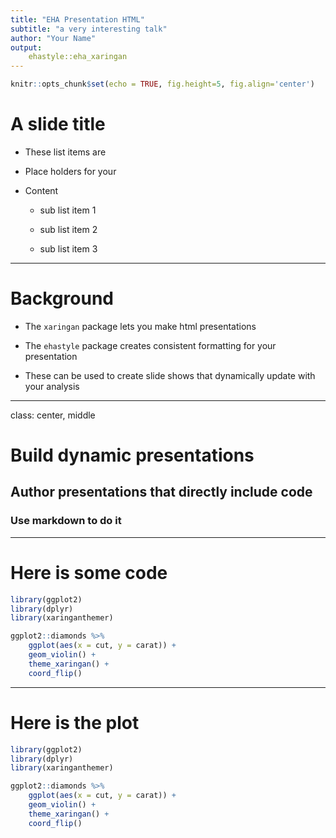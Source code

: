 ```yaml
---
title: "EHA Presentation HTML"
subtitle: "a very interesting talk"
author: "Your Name"
output: 
    ehastyle::eha_xaringan
---
```


```r
knitr::opts_chunk$set(echo = TRUE, fig.height=5, fig.align='center')
```

# A slide title

* These list items are 

* Place holders for your 

* Content

    - sub list item 1

    - sub list item 2

    - sub list item 3
    
---

# Background

* The `xaringan` package lets you make html presentations

* The `ehastyle` package creates consistent formatting for your presentation

* These can be used to create slide shows that dynamically update with your analysis

---

class: center, middle

# Build dynamic presentations

## Author presentations that directly include code

### Use markdown to do it

---

# Here is some code

```r
library(ggplot2)
library(dplyr)
library(xaringanthemer)

ggplot2::diamonds %>%
    ggplot(aes(x = cut, y = carat)) +
    geom_violin() +
    theme_xaringan() +
    coord_flip()

```

---

# Here is the plot

```r
library(ggplot2)
library(dplyr)
library(xaringanthemer)

ggplot2::diamonds %>%
    ggplot(aes(x = cut, y = carat)) +
    geom_violin() +
    theme_xaringan() +
    coord_flip()

```
